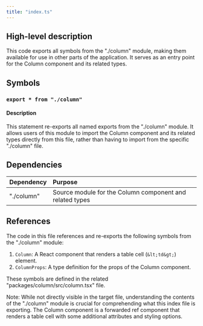 ```yaml
---
title: "index.ts"
---
```


## High-level description
This code exports all symbols from the "./column" module, making them available for use in other parts of the application. It serves as an entry point for the Column component and its related types.

## Symbols

### `export * from "./column"`
#### Description
This statement re-exports all named exports from the "./column" module. It allows users of this module to import the Column component and its related types directly from this file, rather than having to import from the specific "./column" file.

## Dependencies
| Dependency | Purpose |
|:-----------|:--------|
| "./column" | Source module for the Column component and related types |

## References
The code in this file references and re-exports the following symbols from the "./column" module:

1. `Column`: A React component that renders a table cell (`&lt;td&gt;`) element.
2. `ColumnProps`: A type definition for the props of the Column component.

These symbols are defined in the related "packages/column/src/column.tsx" file.

Note: While not directly visible in the target file, understanding the contents of the "./column" module is crucial for comprehending what this index file is exporting. The Column component is a forwarded ref component that renders a table cell with some additional attributes and styling options.